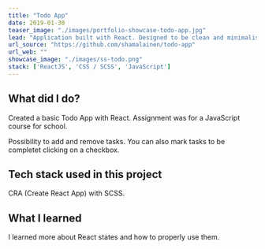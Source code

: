 ```yaml
---
title: "Todo App"
date: 2019-01-30
teaser_image: "./images/portfolio-showcase-todo-app.jpg"
lead: "Application built with React. Designed to be clean and minimalistic."
url_source: "https://github.com/shamalainen/todo-app"
url_web: ""
showcase_image: "./images/ss-todo.png"
stack: ['ReactJS', 'CSS / SCSS', 'JavaScript']
---
```



<WidgetImage src="./images/ss-todo.png" alt="A screenshot of the showcases website" />

## What did I do?

Created a basic Todo App with React. Assignment was for a JavaScript course for school.

Possibility to add and remove tasks. You can also mark tasks to be completet clicking on a checkbox.

## Tech stack used in this project

CRA (Create React App) with SCSS.

## What I learned

I learned more about React states and how to properly use them.